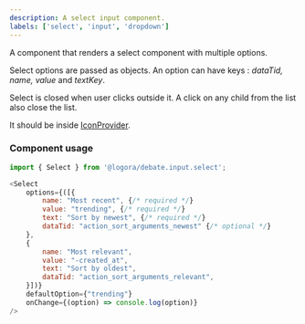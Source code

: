 ```yaml
---
description: A select input component.
labels: ['select', 'input', 'dropdown']
---
```


A component that renders a select component with multiple options.

Select options are passed as objects. An option can have keys : *dataTid, name, value* and *textKey*.

Select is closed when user clicks outside it. A click on any child from the list also close the list.

It should be inside [IconProvider](https://bit.cloud/logora/debate/icons/icon_provider).

### Component usage

```js
import { Select } from '@logora/debate.input.select';
```

```js
<Select  
    options={([{
        name: "Most recent", {/* required */}
        value: "trending", {/* required */}
        text: "Sort by newest", {/* required */}
        dataTid: "action_sort_arguments_newest" {/* optional */}
    },
    {
        name: "Most relevant",
        value: "-created_at",
        text: "Sort by oldest",
        dataTid: "action_sort_arguments_relevant",
    }])}
    defaultOption={"trending"}
    onChange={(option) => console.log(option)}
/>
```
